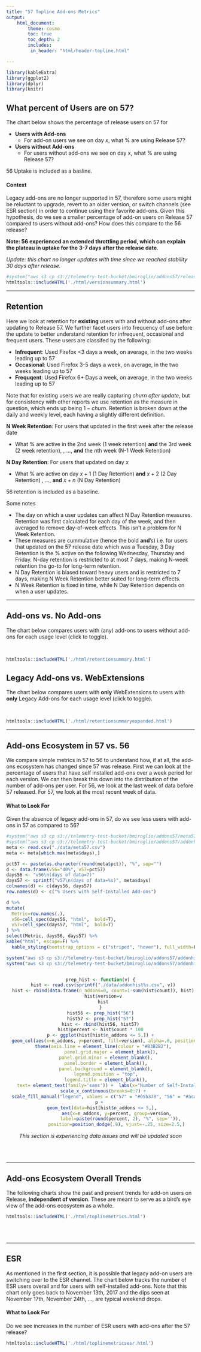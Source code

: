 ```yaml
---
title: "57 Topline Add-ons Metrics"
output:
    html_document:
        theme: cosmo
        toc: true
        toc_depth: 2
        includes:
         in_header: "html/header-topline.html"

---
```



<style>
h1.title {
 margin-top: 50px;
}

div#TOC {
margin-top: 20px;
}
</style>


```r
library(kableExtra)
library(ggplot2)
library(dplyr)
library(knitr)
```




## What percent of Users are on 57?

The chart below shows the percentage of release users on 57 for

* **Users with Add-ons**
    + For add-on users we see on day $x$, what % are using Release 57?
* **Users without Add-ons**
    + For users without add-ons we see on day x, what % are using Release 57?
    
56 Uptake is included as a basline.

#### Context

Legacy add-ons are no longer supported in 57, therefore some users might be reluctant to upgrade, revert to an older version, or switch channels (see ESR section) in order to continue using their favorite add-ons. Given this hypothesis, do we see a smaller percentage of add-on users on Release 57 compared to users without add-ons? How does this compare to the 56 release?

**Note: 56 experienced an extended throttling period, which can explain the plateau in uptake for the 3-7 days after the release date**.

*Update: this chart no longer updates with time since we reached stability 30 days after release.*



```r
#system("aws s3 cp s3://telemetry-test-bucket/bmiroglio/addons57/release_version_pcts.json ./data/")
htmltools::includeHTML('./html/versionsummary.html')
```


----



## Retention



Here we look at retention for **existing** users with and without add-ons after updating to Release 57. We further facet users into frequency of use before the update to better understand retention for infrequent, occasional and frequent users. These users are classifed by the following:

* **Infrequent**: Used Firefox <3 days a week, on average, in the two weeks leading up to 57
* **Occasional**: Used Firefox 3-5 days a week, on average, in the two weeks leading up to 57
* **Frequqent**: Used Firefox 6+ Days a week, on average, in the two weeks leading up to 57

Note that for existing users we are really capturing *churn after update*, but for consistency with other reports we use retention as the measure in question, which ends up being $1 - churn$. Retention is broken down at the daily and weekly level, each having a slightly different definition.

**N Week Retention**: For users that updated in the first week after the release date

  * What % are active in the 2nd week (1 week retention) **and** the 3rd week (2 week retention), , $\dots$, **and** the $n$th week (N-1 Week Retention)

  
**N Day Retention**: For users that updated on day $x$

  * What % are active on day $x+1$ (1 Day Retention) **and** $x+2$ (2 Day Retention) , $\dots$, **and** $x+n$ (N Day Retention)
  
56 retention is included as a baseline.

Some notes

  * The day on which a user updates can affect N Day Retention measures. Retention was first calculated for each day of the week, and then averaged to remove day-of-week effects. This isn't a problem for N Week Retention.
  * These measures are cummulative (hence the bold **and**'s) i.e. for users that updated on the 57 release date which was a Tuesday, 3 Day Retention is the % active on the following Wednesday, Thursday and Friday. N-day retention is restricted to at most 7 days, making N-week retention the go-to for long-term retention. 
  * N Day Retention is biased toward heavy users and is restricted to 7 days, making N Week Retention better suited for long-term effects. 
  * N Week Retention is fixed in time, while N Day Retention depends on when a user updates. 

---

## Add-ons vs. No Add-ons


The chart below compares users with (any) add-ons to users without add-ons for each usage level (click to toggle). 

<br>

```r
htmltools::includeHTML('./html/retentionsummary.html')
```


## Legacy Add-ons vs. WebExtensions

The chart below compares users with **only** WebExtensions to users with **only** Legacy Add-ons for each usage level (click to toggle).

<br>

```r
htmltools::includeHTML('./html/retentionsummaryexpanded.html')
```






---


## Add-ons Ecosystem in 57 vs. 56

We compare simple metrics in 57 to 56 to understand how, if at all, the add-ons ecosystem has changed since 57 was release. First we can look at the percentage of users that have self installed add-ons over a week period for each version. We can then break this down into the distribution of the number of add-ons per user. For 56, we look at the last week of data before 57 released. For 57, we look at the most recent week of data.


#### What to Look For

Given the absence of legacy add-ons in 57, do we see less users with add-ons in 57 as compared to 56?


```r
#system("aws s3 cp s3://telemetry-test-bucket/bmiroglio/addons57/meta57.csv ./data/")
#system("aws s3 cp s3://telemetry-test-bucket/bmiroglio/addons57/addonhist57.csv ./data/")
meta <- read.csv("./data/meta57.csv")
meta <- meta[which.max(meta$days),]

pct57 <- paste(as.character(round(meta$pct)), "%", sep="")
d <- data.frame(v56="40%", v57=pct57)
days56 <- "v56\n(days of data=7)"
days57 <- sprintf("v57\n(days of data=%s)", meta$days)
colnames(d) <- c(days56, days57)
row.names(d) <- c("% Users with Self-Installed Add-ons")

d %>%
mutate(
  Metric=row.names(.),
  v56=cell_spec(days56, "html",  bold=T),
  v57=cell_spec(days57, "html",  bold=T)
) %>%
select(Metric, days56, days57) %>%
kable("html", escape=F) %>%
  kable_styling(bootstrap_options = c("striped", "hover"), full_width=F, font_size=25)
```



<center>


```r
system("aws s3 cp s3://telemetry-test-bucket/bmiroglio/addons57/addonhist57.csv ./data/")
system("aws s3 cp s3://telemetry-test-bucket/bmiroglio/addons57/addonhist56.csv ./data")


prep_hist <- function(v) {
  hist <- read.csv(sprintf("./data/addonhist%s.csv", v))
  hist <- rbind(data.frame(n_addons=0, count=1-sum(hist$count)), hist)
  hist$version=v
  hist
}
hist56 <- prep_hist("56")
hist57 <- prep_hist("57")
hist <- rbind(hist56, hist57)
hist$percent <- hist$count * 100
p <- ggplot(hist[hist$n_addons <= 5,]) +
  geom_col(aes(x=n_addons, y=percent, fill=version), alpha=.6, position="dodge") +
  theme(axis.line = element_line(colour = "#B3B2B2"),
        panel.grid.major = element_blank(),
    panel.grid.minor = element_blank(),
    panel.border = element_blank(),
    panel.background = element_blank(),
    legend.position = "top",
    legend.title = element_blank(),
    text= element_text(family='sans')) +  labs(x="Number of Self-Installed Add-ons (X)", y="% Users", title=" % Users with X Self-Installed Add-ons") +
  scale_x_continuous(breaks=0:7) +
  scale_fill_manual("legend", values = c("57" = "#05b378", "56" = "#acabab")) 
p + 
  geom_text(data=hist[hist$n_addons <= 5,], 
            aes(x=n_addons, y=percent, group=version,
                label=paste(round(percent, 2), "%", sep='')), 
            position=position_dodge(.9), vjust=-.25, size=2.5,)
```


*This section is experiencing data issues and will be updated soon*
</center>

<div> 

<br>
<br>

----


## Add-ons Ecosystem Overall Trends

The following charts show the past and present trends for add-on users on Release, **independent of version**. These are meant to serve as a bird's eye view of the add-ons ecosystem as a whole.

```r
htmltools::includeHTML('./html/toplinemetrics.html')
```


<br>
<br>

---





## ESR

As mentioned in the first section, it is possible that legacy add-on users are switching over to the ESR channel. The chart below tracks the number of ESR users overall and for users with self-installed add-ons. Note that this chart only goes back to November 13th, 2017 and the dips seen at November 17th, November 24th, ..., are typical weekend drops. 

#### What to Look For

Do we see increases in the number of ESR users with add-ons after the 57 release?

```r
htmltools::includeHTML('./html/toplinemetricsesr.html')
```













